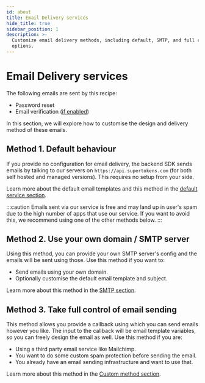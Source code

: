 ```yaml
---
id: about
title: Email Delivery services
hide_title: true
sidebar_position: 1
description: >-
  Customize email delivery methods, including default, SMTP, and full control
  options.
---
```


# Email Delivery services

The following emails are sent by this recipe:
- Password reset
- Email verification ([if enabled](/docs/additional-verification/email-verification/initial-setup))

In this section, we will explore how to customise the design and delivery method of these emails.

## Method 1. Default behaviour
If you provide no configuration for email delivery, the backend SDK sends emails by talking to our servers on `https://api.supertokens.com` (for both self hosted and managed versions). This requires no setup from your side.

Learn more about the default email templates and this method in the [default service section](./default).

:::caution
Emails sent via our service is free and may land up in user's spam due to the high number of apps that use our service. If you want to avoid this, we recommend using one of the other methods below.
:::

## Method 2. Use your own domain / SMTP server
Using this method, you can provide your own SMTP server's config and the emails will be sent using those. Use this method if you want to:
- Send emails using your own domain.
- Optionally customise the default email template and subject.

Learn more about this method in the [SMTP section](/docs/platform-configuration/email-delivery/smtp-service/configure-smtp).

## Method 3. Take full control of email sending
This method allows you provide a callback using which you can send emails however you like. The input to the callback will be email template variables, so you can freely design the email as well. Use this method if you are:
- Using a third party email service like Mailchimp.
- You want to do some custom spam protection before sending the email.
- You already have an email sending infrastructure and want to use that.

Learn more about this method in the [Custom method section](./custom-method).
